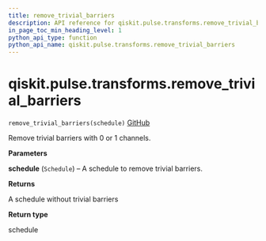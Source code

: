 ```yaml
---
title: remove_trivial_barriers
description: API reference for qiskit.pulse.transforms.remove_trivial_barriers
in_page_toc_min_heading_level: 1
python_api_type: function
python_api_name: qiskit.pulse.transforms.remove_trivial_barriers
---
```


# qiskit.pulse.transforms.remove\_trivial\_barriers

<span id="qiskit.pulse.transforms.remove_trivial_barriers" />

`remove_trivial_barriers(schedule)` [GitHub](https://github.com/qiskit/qiskit/tree/stable/0.19/qiskit/pulse/transforms/canonicalization.py "view source code")

Remove trivial barriers with 0 or 1 channels.

**Parameters**

**schedule** (`Schedule`) – A schedule to remove trivial barriers.

**Returns**

A schedule without trivial barriers

**Return type**

schedule

